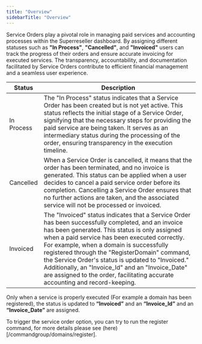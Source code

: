 ```yaml
---
title: "Overview"
sidebarTitle: "Overview"
---
```


Service Orders play a pivotal role in managing paid services and accounting processes within the Superreseller dashboard. By assigning different statuses such as **"In Process"**, **"Cancelled"**, and **"Invoiced"** users can track the progress of their orders and ensure accurate invoicing for executed services. The transparency, accountability, and documentation facilitated by Service Orders contribute to efficient financial management and a seamless user experience.

| Status     | Description                                                                                                                                                                                                                                                                                                                                                                                                                                                                                 |
|------------|---------------------------------------------------------------------------------------------------------------------------------------------------------------------------------------------------------------------------------------------------------------------------------------------------------------------------------------------------------------------------------------------------------------------------------------------------------------------------------------------|
| In Process | The "In Process" status indicates that a Service Order has been created but is not yet active. This status reflects the initial stage of a Service Order, signifying that the necessary steps for providing the paid service are being taken. It serves as an intermediary status during the processing of the order, ensuring transparency in the execution timeline.                                                                                                                      |
| Cancelled  | When a Service Order is cancelled, it means that the order has been terminated, and no invoice is generated. This status can be applied when a user decides to cancel a paid service order before its completion. Cancelling a Service Order ensures that no further actions are taken, and the associated service will not be processed or invoiced.                                                                                                                                       |
| Invoiced   | The "Invoiced" status indicates that a Service Order has been successfully completed, and an invoice has been generated. This status is only assigned when a paid service has been executed correctly. For example, when a domain is successfully registered through the "RegisterDomain" command, the Service Order's status is updated to "Invoiced." Additionally, an "Invoice_Id" and an "Invoice_Date" are assigned to the order, facilitating accurate accounting and record-keeping. |

<Note>Only when a service is properly executed (For example a domain has been registered), the status is updated to **“Invoiced”** and an **“Invoice_Id”** and an **“Invoice_Date”** are assigned.</Note>

To trigger the service order option, you can try to run the register command, for more details please see (here)[/commandgroup/domains/register].